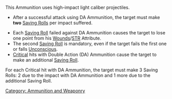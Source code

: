 {{section-ammo-and-weaponry}}


This Ammunition uses high-impact light caliber projectiles. 

{{skillbox |black| DOUBLE ACTION (DA) AMMUNITION | }}
{{Roll}}
*After a successful attack using DA Ammunition, the target must make '''two''' [[Saving Rolls]] per impact suffered.
{{effects}}
*Each [[Saving Roll]] failed against DA Ammunition causes the target to lose one point from his [[Wounds]]/[[STR]] Attribute.
*The second [[Saving Roll]] is mandatory, even if the target fails the first one or falls [[Unconscious]]. 
*[[Critical]] hits with Double Action (DA) Ammunition cause the target to make an additional [[Saving Roll]].


{{explain-start}}
For each Critical hit with DA Ammunition, the target must make 3 Saving Rolls: 2 due to the impact with DA Ammunition and 1 more due to the additional Saving Roll. 
{{explain-end}}


[[Category: Ammunition and Weaponry]]